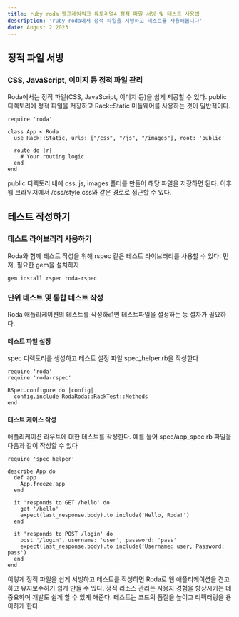 ```yaml
---
title: ruby roda 웹프레임워크 튜토리얼4 정적 파일 서빙 및 테스트 사용법
description: 'ruby roda에서 정적 파일을 서빙하고 테스트를 사용해봅니다'
date: August 2 2023
---
```


## 정적 파일 서빙

### CSS, JavaScript, 이미지 등 정적 파일 관리

Roda에서는 정적 파일(CSS, JavaScript, 이미지 등)을 쉽게 제공할 수 있다.
public 디렉토리에 정적 파일을 저장하고 Rack::Static 미들웨어를 사용하는 것이 일반적이다.

```
require 'roda'

class App < Roda
  use Rack::Static, urls: ["/css", "/js", "/images"], root: 'public'

  route do |r|
    # Your routing logic
  end
end
```

public 디렉토리 내에 css, js, images 폴더를 만들어 해당 파일을 저장하면 된다.
이후 웹 브라우저에서 /css/style.css와 같은 경로로 접근할 수 있다.

## 테스트 작성하기

### 테스트 라이브러리 사용하기

Roda와 함께 테스트 작성을 위해 rspec 같은 테스트 라이브러리를 사용할 수 있다.
먼저, 필요한 gem을 설치하자

```
gem install rspec roda-rspec
```

### 단위 테스트 및 통합 테스트 작성

Roda 애플리케이션의 테스트를 작성하려면 테스트파일을 설정하는 등 절차가 필요하다.

#### 테스트 파일 설정

spec 디렉토리를 생성하고 테스트 설정 파일 spec_helper.rb을 작성한다

```
require 'roda'
require 'roda-rspec'

RSpec.configure do |config|
  config.include RodaRoda::RackTest::Methods
end
```

#### 테스트 케이스 작성

애플리케이션 라우트에 대한 테스트를 작성한다. 예를 들어 spec/app_spec.rb 파일을 다음과 같이 작성할 수 있다

```
require 'spec_helper'

describe App do
  def app
    App.freeze.app
  end

  it 'responds to GET /hello' do
    get '/hello'
    expect(last_response.body).to include('Hello, Roda!')
  end

  it 'responds to POST /login' do
    post '/login', username: 'user', password: 'pass'
    expect(last_response.body).to include('Username: user, Password: pass')
  end
end
```

이렇게 정적 파일을 쉽게 서빙하고 테스트를 작성하면
Roda로 웹 애플리케이션을 견고하고 유지보수하기 쉽게 만들 수 있다.
정적 리소스 관리는 사용자 경험을 향상시키는 데 중요하며 개발도 쉽게 할 수 있게 해준다.
테스트는 코드의 품질을 높이고 리팩터링을 용이하게 한다.
